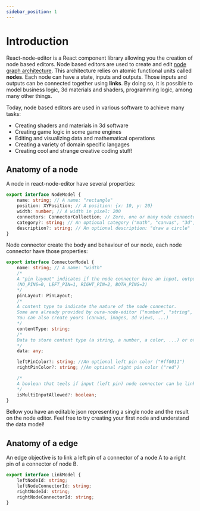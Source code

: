 ```yaml
---
sidebar_position: 1
---
```



# Introduction

React-node-editor is a React component library allowing you the creation of node based editors. Node based editors are used to create and edit [node graph architecture](https://en.wikipedia.org/wiki/Node_graph_architecture).
This architecture relies on atomic functional units called **nodes**. Each node can have a state, inputs and outputs. Those inputs and outputs can be connected together using **links**. By doing so, it is possible to model business logic, 3d materials and shaders, programming logic, among many other things.

Today, node based editors are used in various software to achieve many tasks:

-   Creating shaders and materials in 3d software
-   Creating game logic in some game engines
-   Editing and visualizing data and mathematical operations
-   Creating a variety of domain specific langages
-   Creating cool and strange creative coding stuff!

## Anatomy of a node

A node in react-node-editor have several properties:

```typescript
export interface NodeModel {
    name: string; // A name: "rectangle"
    position: XYPosition; // A position: {x: 10, y: 20}
    width: number; // A width in pixel: 200
    connectors: ConnectorCollection; // Zero, one or many node connectors, see bellow
    category?: string; // An optional category ("math", "canvas", "3d", ... nodes)
    description?: string; // An optional description: "draw a circle"
}
```

Node connector create the body and behaviour of our node, each node connector have those properties:

```typescript
export interface ConnectorModel {
    name: string; // A name: "width"
    /*
    A "pin layout" indicates if the node connector have an input, output, both or none 
    (NO_PINS=0, LEFT_PIN=1, RIGHT_PIN=2, BOTH_PINS=3)
    */
    pinLayout: PinLayout;
    /*
    A content type to indicate the nature of the node connector. 
    Some are already provided by oura-node-editor ("number", "string", "text_area", "select", "check_box", "button", "range"). 
    You can also create yours (canvas, images, 3d views, ...)
    */
    contentType: string;
    /*
    Data to store content type (a string, a number, a color, ...) or other pieces of information
    */
    data: any;

    leftPinColor?: string; //An optional left pin color ("#ff0011")
    rightPinColor?: string; //An optional right pin color ("red")

    /*
    A boolean that teels if input (left pin) node connector can be linked to many node connectors outputs (right pin)
    */
    isMultiInputAllowed?: boolean;
}
```

Bellow you have an editable json representing a single node and the result on the node editor. Feel free to try creating your first node and understand the data model!

<SingleNodePlayground />

## Anatomy of a edge

An edge objective is to link a left pin of a connector of a node A to a right pin of a connector of node B.

```typescript
export interface LinkModel {
    leftNodeId: string;
    leftNodeConnectorId: string;
    rightNodeId: string;
    rightNodeConnectorId: string;
}
```
